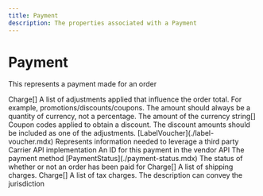 ```yaml
---
title: Payment
description: The properties associated with a Payment
---
```


Payment
===============================================
This represents a payment made for an order

<Reference>
  <Field name="adjustments" nullable={true}>
    <Type>
      Charge[]
    </Type>
    <Description>
      A list of adjustments applied that influence the order total. For example, promotions/discounts/coupons. The amount should always be a quantity of currency, not a percentage.
    </Description>
  </Field>
  <Field name="amount_paid" type="number" nullable={true}>
    <Description>
      The amount of the currency
    </Description>
  </Field>
  <Field name="coupon_code" nullable={true}>
    <Type>
      string[]
    </Type>
    <Description>
      Coupon codes applied to obtain a discount. The discount amounts should be included as one of the adjustments.
    </Description>
  </Field>
  <Field name="label_voucher" nullable={true}>
    <Type>
      [LabelVoucher](./label-voucher.mdx)
    </Type>
    <Description>
      Represents information needed to leverage a third party Carrier API implementation
    </Description>
  </Field>
  <Field name="payment_id" type="string" nullable={true}>
    <Description>
      An ID for this payment in the vendor API
    </Description>
  </Field>
  <Field name="payment_method" type="string" nullable={true}>
    <Description>
      The payment method
    </Description>
  </Field>
  <Field name="payment_status" nullable={true}>
    <Type>
      [PaymentStatus](./payment-status.mdx)
    </Type>
    <Description>
      The status of whether or not an order has been paid for
    </Description>
  </Field>
  <Field name="shipping_charges" nullable={true}>
    <Type>
      Charge[]
    </Type>
    <Description>
      A list of shipping charges.
    </Description>
  </Field>
  <Field name="taxes" nullable={true}>
    <Type>
      Charge[]
    </Type>
    <Description>
      A list of tax charges. The description can convey the jurisdiction
    </Description>
  </Field>
</Reference>
